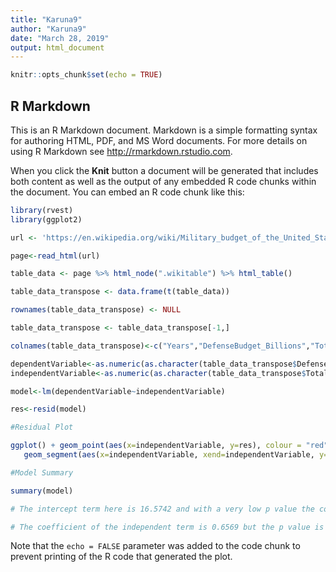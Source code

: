 ```yaml
---
title: "Karuna9"
author: "Karuna9"
date: "March 28, 2019"
output: html_document
---
```


```r
knitr::opts_chunk$set(echo = TRUE)
```

## R Markdown

This is an R Markdown document. Markdown is a simple formatting syntax for authoring HTML, PDF, and MS Word documents. For more details on using R Markdown see <http://rmarkdown.rstudio.com>.

When you click the **Knit** button a document will be generated that includes both content as well as the output of any embedded R code chunks within the document. You can embed an R code chunk like this:

```r
library(rvest)
library(ggplot2)

url <- 'https://en.wikipedia.org/wiki/Military_budget_of_the_United_States'

page<-read_html(url)

table_data <- page %>% html_node(".wikitable") %>% html_table()

table_data_transpose <- data.frame(t(table_data))

rownames(table_data_transpose) <- NULL

table_data_transpose <- table_data_transpose[-1,]

colnames(table_data_transpose)<-c("Years","DefenseBudget_Billions","TotalBudget_Trillions","DefenseBudget_Pct","DefenseSpendingChange_Pct")

dependentVariable<-as.numeric(as.character(table_data_transpose$DefenseBudget_Pct))
independentVariable<-as.numeric(as.character(table_data_transpose$TotalBudget_Trillions))

model<-lm(dependentVariable~independentVariable)

res<-resid(model)

```

```r

#Residual Plot

ggplot() + geom_point(aes(x=independentVariable, y=res), colour = "red", size = 3) + 
   geom_segment(aes(x=independentVariable, xend=independentVariable, y=0, yend=res))+geom_hline(yintercept = 0)
```

```r
#Model Summary

summary(model)

# The intercept term here is 16.5742 and with a very low p value the coefficient is statistically significant as well

# The coefficient of the independent term is 0.6569 but the p value is very high this the coefficient is not statistically significant

```



Note that the `echo = FALSE` parameter was added to the code chunk to prevent printing of the R code that generated the plot.
